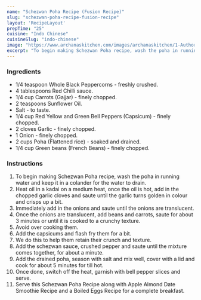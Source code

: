 ---
name: "Schezwan Poha Recipe (Fusion Recipe)"
slug: "schezwan-poha-recipe-fusion-recipe"
layout: 'RecipeLayout'
prepTime: "25"
cuisine: "Indo Chinese"
cuisineSlug: "indo-chinese"
image: "https://www.archanaskitchen.com/images/archanaskitchen/1-Author/nithya.anantham/Schezwan_Poha.jpg"
excerpt: "To begin making Schezwan Poha recipe, wash the poha in running water and keep it in a colander for the water to drain"
---

### Ingredients

- 1/4 teaspoon Whole Black Peppercorns - freshly crushed.
- 4 tablespoons Red Chilli sauce.
- 1/4 cup Carrots (Gajjar) - finely chopped.
- 2 teaspoons Sunflower Oil.
- Salt - to taste.
- 1/4 cup Red Yellow and Green Bell Peppers (Capsicum) - finely chopped.
- 2 cloves Garlic - finely chopped.
- 1 Onion - finely chopped.
- 2 cups Poha (Flattened rice) - soaked and drained.
- 1/4 cup Green beans (French Beans) - finely chopped.

### Instructions

1. To begin making Schezwan Poha recipe, wash the poha in running water and keep it in a colander for the water to drain.
1. Heat oil in a kadai on a medium heat, once the oil is hot, add in the chopped garlic cloves and saute until the garlic turns golden in colour and crisps up a bit.
1. Immediately add in the onions and saute until the onions are translucent.
1. Once the onions are translucent, add beans and carrots, saute for about 3 minutes or until it is cooked to a crunchy texture.
1. Avoid over cooking them.
1. Add the capsicums and flash fry them for a bit.
1. We do this to help them retain their crunch and texture.
1. Add the schezwan sauce, crushed pepper and saute until the mixture comes together, for about a minute.
1. Add the drained poha, season with salt and mix well, cover with a lid and cook for about 5 minutes for till hot.
1. Once done, switch off the heat, garnish with bell pepper slices and serve.
1. Serve this Schezwan Poha Recipe along with Apple Almond Date Smoothie Recipe and a Boiled Eggs Recipe for a complete breakfast.
